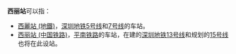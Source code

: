 '''西丽站'''可以指：
*[[西麗站_(地鐵)|西麗站 (地鐵)]]，[[深圳地铁|深圳地铁]][[深圳地铁5号线|5号线]]和[[深圳地铁7号线|7号线]]的车站。
*[[西丽站_(中国铁路)|西丽站 (中国铁路)]]，[[平南铁路|平南铁路]]的车站，在建的[[深圳地铁|深圳地铁]][[深圳地铁13号线|13号线]]和规划的[[深圳地铁15号线|15号线]]也将在此设站。
{{disambig|Cat=三字車站名消歧義}}